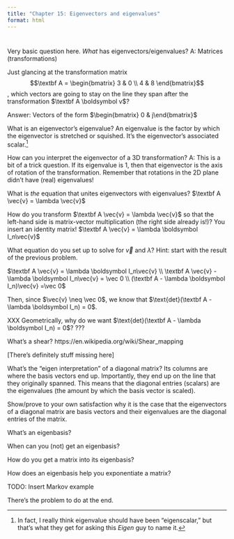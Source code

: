 ```yaml
---
title: "Chapter 15: Eigenvectors and eigenvalues"
format: html
---
```


#

Very basic question here. *What* has eigenvectors/eigenvalues?
A: Matrices (transformations)

Just glancing at the transformation matrix $$\textbf A = \begin{bmatrix} 3 & 0 \\ 4 & 8 \end{bmatrix}$$, which vectors are going to stay on the line they span after the transformation $\textbf A \boldsymbol v$?

Answer: Vectors of the form $\begin{bmatrix} 0 & j\end{bmatrix}$

What is an eigenvector's eigenvalue?
An eigenvalue is the factor by which the eigenvector is stretched or squished. It's the eigenvector's associated scalar.^[In fact, I really think eigenvalue should have been "eigenscalar," but that's what they get for asking this *Eigen* guy to name it.]

How can you interpret the eigenvector of a 3D transformation?
A: This is a bit of a trick question. If its eigenvalue is 1, then that eigenvector is the axis of rotation of the transformation. Remember that rotations in the 2D plane didn't have (real) eigenvalues!

What is *the* equation that unites eigenvectors with eigenvalues?
$\textbf A \vec{v} = \lambda \vec{v}$

How do you transform $\textbf A \vec{v} = \lambda \vec{v}$ so that the left-hand side is matrix-vector multiplication (the right side already is!)?
You insert an identity matrix! $\textbf A \vec{v} = \lambda \boldsymbol I_n\vec{v}$

What equation do you set up to solve for $\vec{v} \text{ and } \lambda$? Hint: start with the result of the previous problem.

$\textbf A \vec{v} = \lambda \boldsymbol I_n\vec{v} \\ \textbf A \vec{v} - \lambda \boldsymbol I_n\vec{v} = \vec 0 \\ (\textbf A  - \lambda \boldsymbol I_n)\vec{v} =\vec 0$

Then, since $\vec{v} \neq \vec 0$, we know that $\text{det}(\textbf A  - \lambda \boldsymbol I_n) = 0$. 

XXX
Geometrically, why do we want $\text{det}(\textbf A  - \lambda \boldsymbol I_n) = 0$?
???

What's a shear?
https://en.wikipedia.org/wiki/Shear_mapping

[There's definitely stuff missing here]

What's the "eigen interpretation" of a diagonal matrix?
Its columns are where the basis vectors end up. Importantly, they end up on the line that they originally spanned. This means that the diagonal entries (scalars) are the eigenvalues (the amount by which the basis vector is scaled).

Show/prove to your own satisfaction why it is the case that the eigenvectors of a diagonal matrix are basis vectors and their eigenvalues are the diagonal entries of the matrix.

What's an eigenbasis?

When can you (not) get an eigenbasis?

How do you get a matrix into its eigenbasis?

How does an eigenbasis help you exponentiate a matrix?

TODO: Insert Markov example

There's the problem to do at the end.